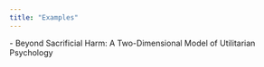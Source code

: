 ```yaml
---
title: "Examples"
---
```


\- Beyond Sacrificial Harm: A Two-Dimensional Model of Utilitarian Psychology

